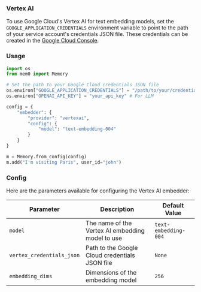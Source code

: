 ### Vertex AI

To use Google Cloud's Vertex AI for text embedding models, set the `GOOGLE_APPLICATION_CREDENTIALS` environment variable to point to the path of your service account's credentials JSON file. These credentials can be created in the [Google Cloud Console](https://console.cloud.google.com/).

### Usage

```python
import os
from mem0 import Memory

# Set the path to your Google Cloud credentials JSON file
os.environ["GOOGLE_APPLICATION_CREDENTIALS"] = "/path/to/your/credentials.json"
os.environ["OPENAI_API_KEY"] = "your_api_key" # For LLM

config = {
    "embedder": {
        "provider": "vertexai",
        "config": {
            "model": "text-embedding-004"
        }
    }
}

m = Memory.from_config(config)
m.add("I'm visiting Paris", user_id="john")
```

### Config

Here are the parameters available for configuring the Vertex AI embedder:

| Parameter                 | Description                                      | Default Value        |
| ------------------------- | ------------------------------------------------ | -------------------- |
| `model`                   | The name of the Vertex AI embedding model to use | `text-embedding-004` |
| `vertex_credentials_json` | Path to the Google Cloud credentials JSON file   | `None`               |
| `embedding_dims`          | Dimensions of the embedding model                | `256`                |

